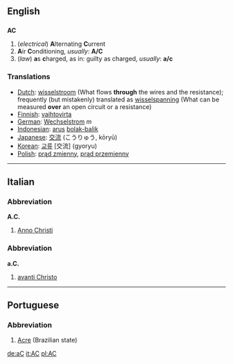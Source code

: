==English==

==={{Abbreviation}}===
'''AC'''
#(''electrical'') '''A'''lternating '''C'''urrent
# '''A'''ir '''C'''onditioning, ''usually'':  '''A/C'''
# (''law'') '''a'''s '''c'''harged, as in:  guilty as charged, ''usually'':  '''a/c'''

===Translations===
*[[Dutch]]: [[wisselstroom]] (What flows '''through''' the wires and the resistance); frequently (but mistakenly) translated as [[wisselspanning]] (What can be measured '''over''' an open circuit or a resistance)
*[[Finnish]]: [[vaihtovirta]]
*[[German]]: [[Wechselstrom]] ''m''
*[[Indonesian]]: [[arus]] [[bolak-balik]]
*[[Japanese]]: [[交流]] (こうりゅう, kōryū)
*[[Korean]]: [[교류]] [交流] (gyoryu)
*[[Polish]]: [[prąd zmienny]], [[prąd przemienny]]

----

==Italian==
===Abbreviation===
'''A.C.'''

# [[Anno Christi]]

===Abbreviation===
'''a.C.'''

# [[avanti Christo]]

----

==Portuguese==

===Abbreviation===
#[[Acre]] (Brazilian state)

[[de:aC]]
[[it:AC]]
[[pl:AC]]
